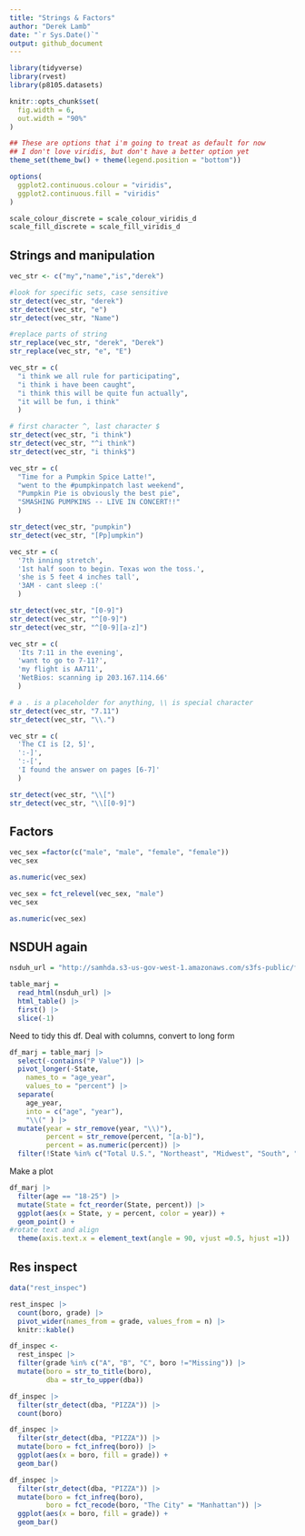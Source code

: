 ```yaml
---
title: "Strings & Factors"
author: "Derek Lamb"
date: "`r Sys.Date()`"
output: github_document
---
```


```r
library(tidyverse)
library(rvest)
library(p8105.datasets)

knitr::opts_chunk$set(
  fig.width = 6,
  out.width = "90%"
)

## These are options that i'm going to treat as default for now
## I don't love viridis, but don't have a better option yet
theme_set(theme_bw() + theme(legend.position = "bottom"))

options(
  ggplot2.continuous.colour = "viridis",
  ggplot2.continuous.fill = "viridis"
)

scale_colour_discrete = scale_colour_viridis_d
scale_fill_discrete = scale_fill_viridis_d
```

## Strings and manipulation

```r
vec_str <- c("my","name","is","derek")

#look for specific sets, case sensitive
str_detect(vec_str, "derek")
str_detect(vec_str, "e")
str_detect(vec_str, "Name")

#replace parts of string
str_replace(vec_str, "derek", "Derek")
str_replace(vec_str, "e", "E")
```

```r
vec_str = c(
  "i think we all rule for participating",
  "i think i have been caught",
  "i think this will be quite fun actually",
  "it will be fun, i think"
  )

# first character ^, last character $
str_detect(vec_str, "i think")
str_detect(vec_str, "^i think")
str_detect(vec_str, "i think$")
```


```r
vec_str = c(
  "Time for a Pumpkin Spice Latte!",
  "went to the #pumpkinpatch last weekend",
  "Pumpkin Pie is obviously the best pie",
  "SMASHING PUMPKINS -- LIVE IN CONCERT!!"
  )

str_detect(vec_str, "pumpkin")
str_detect(vec_str, "[Pp]umpkin")
```

```r
vec_str = c(
  '7th inning stretch',
  '1st half soon to begin. Texas won the toss.',
  'she is 5 feet 4 inches tall',
  '3AM - cant sleep :('
  )

str_detect(vec_str, "[0-9]")
str_detect(vec_str, "^[0-9]")
str_detect(vec_str, "^[0-9][a-z]")
```

```r
vec_str = c(
  'Its 7:11 in the evening',
  'want to go to 7-11?',
  'my flight is AA711',
  'NetBios: scanning ip 203.167.114.66'
  )

# a . is a placeholder for anything, \\ is special character
str_detect(vec_str, "7.11")
str_detect(vec_str, "\\.")
```

```r

vec_str = c(
  'The CI is [2, 5]',
  ':-]',
  ':-[',
  'I found the answer on pages [6-7]'
  )

str_detect(vec_str, "\\[")
str_detect(vec_str, "\\[[0-9]")
```


## Factors
```r
vec_sex =factor(c("male", "male", "female", "female"))
vec_sex

as.numeric(vec_sex)

vec_sex = fct_relevel(vec_sex, "male")
vec_sex

as.numeric(vec_sex)

```


## NSDUH again
```r
nsduh_url = "http://samhda.s3-us-gov-west-1.amazonaws.com/s3fs-public/field-uploads/2k15StateFiles/NSDUHsaeShortTermCHG2015.htm"

table_marj = 
  read_html(nsduh_url) |> 
  html_table() |> 
  first() |> 
  slice(-1)
```

Need to tidy this df. Deal with columns, convert to long form

```r
df_marj = table_marj |> 
  select(-contains("P Value")) |> 
  pivot_longer(-State,
    names_to = "age_year",
    values_to = "percent") |> 
  separate(
    age_year, 
    into = c("age", "year"), 
    "\\(" ) |> 
  mutate(year = str_remove(year, "\\)"),
         percent = str_remove(percent, "[a-b]"),
         percent = as.numeric(percent)) |> 
  filter(!State %in% c("Total U.S.", "Northeast", "Midwest", "South", "West"))
```

Make a plot
```r
df_marj |> 
  filter(age == "18-25") |> 
  mutate(State = fct_reorder(State, percent)) |> 
  ggplot(aes(x = State, y = percent, color = year)) +
  geom_point() +
#rotate text and align
  theme(axis.text.x = element_text(angle = 90, vjust =0.5, hjust =1))
```

## Res inspect

```r
data("rest_inspec") 
```

```r
rest_inspec |> 
  count(boro, grade) |> 
  pivot_wider(names_from = grade, values_from = n) |> 
  knitr::kable()
```

```r
df_inspec <- 
  rest_inspec |> 
  filter(grade %in% c("A", "B", "C", boro !="Missing")) |> 
  mutate(boro = str_to_title(boro),
         dba = str_to_upper(dba))
```

```r
df_inspec |> 
  filter(str_detect(dba, "PIZZA")) |> 
  count(boro)
```

```r
df_inspec |> 
  filter(str_detect(dba, "PIZZA")) |> 
  mutate(boro = fct_infreq(boro)) |> 
  ggplot(aes(x = boro, fill = grade)) +
  geom_bar()
```

```r
df_inspec |> 
  filter(str_detect(dba, "PIZZA")) |> 
  mutate(boro = fct_infreq(boro),
         boro = fct_recode(boro, "The City" = "Manhattan")) |> 
  ggplot(aes(x = boro, fill = grade)) +
  geom_bar()
```
